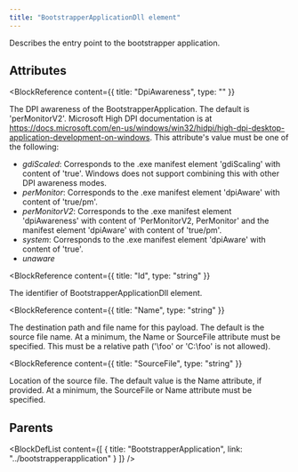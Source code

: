 ```yaml
---
title: "BootstrapperApplicationDll element"
---
```



Describes the entry point to the bootstrapper application.


## Attributes

<BlockWrapper>

  <BlockReference
    content={{
      title: "DpiAwareness",
      type: ""
    }}
  >
  The DPI awareness of the BootstrapperApplication. The default is 'perMonitorV2'. Microsoft High DPI documentation is at https://docs.microsoft.com/en-us/windows/win32/hidpi/high-dpi-desktop-application-development-on-windows. This attribute's value must be one of the following:
  - *gdiScaled*: Corresponds to the .exe manifest element 'gdiScaling' with content of 'true'. Windows does not support combining this with other DPI awareness modes.
  - *perMonitor*: Corresponds to the .exe manifest element 'dpiAware' with content of 'true/pm'.
  - *perMonitorV2*: Corresponds to the .exe manifest element 'dpiAwareness' with content of 'PerMonitorV2, PerMonitor' and the manifest element 'dpiAware' with content of 'true/pm'.
  - *system*: Corresponds to the .exe manifest element 'dpiAware' with content of 'true'.
  - *unaware*
  </BlockReference>

  <BlockReference
    content={{
      title: "Id",
      type: "string"
    }}
  >
  The identifier of BootstrapperApplicationDll element.
  </BlockReference>

  <BlockReference
    content={{
      title: "Name",
      type: "string"
    }}
  >
  The destination path and file name for this payload.
   The default is the source file name.
   At a minimum, the Name or SourceFile attribute must be specified.
   This must be a relative path ('\foo' or 'C:\foo' is not allowed).
  </BlockReference>

  <BlockReference
    content={{
      title: "SourceFile",
      type: "string"
    }}
  >
  Location of the source file.
   The default value is the Name attribute, if provided.
   At a minimum, the SourceFile or Name attribute must be specified.
  </BlockReference>

</BlockWrapper>


## Parents

<BlockDefList content={[
    {
      title: "BootstrapperApplication",
      link: "../bootstrapperapplication"
    }
  ]}
/>